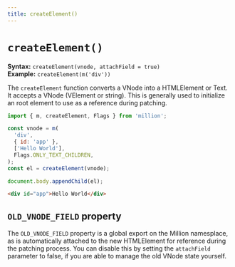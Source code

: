 ```yaml
---
title: createElement()
---
```


# `createElement()`

**Syntax:** `createElement(vnode, attachField = true)`\
**Example:** `createElement(m('div'))`

The `createElement` function converts a VNode into a HTMLElement or Text. It accepts a VNode (VElement or string). This is generally used to initialize an root element to use as a reference during patching.

```js
import { m, createElement, Flags } from 'million';

const vnode = m(
  'div',
  { id: 'app' },
  ['Hello World'],
  Flags.ONLY_TEXT_CHILDREN,
);
const el = createElement(vnode);

document.body.appendChild(el);
```

```html
<div id="app">Hello World</div>
```

## `OLD_VNODE_FIELD` property

The `OLD_VNODE_FIELD` property is a global export on the Million namesplace, as is automatically attached to the new HTMLElement for reference during the patching process. You can disable this by setting the `attachField` parameter to false, if you are able to manage the old VNode state yourself.
